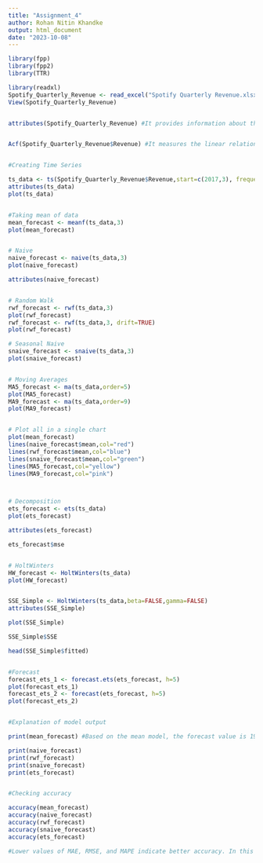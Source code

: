 ```yaml
---
title: "Assignment_4"
author: Rohan Nitin Khandke
output: html_document
date: "2023-10-08"
---
```


```r

library(fpp)
library(fpp2)
library(TTR)

library(readxl)
Spotify_Quarterly_Revenue <- read_excel("Spotify Quarterly Revenue.xlsx")
View(Spotify_Quarterly_Revenue)


attributes(Spotify_Quarterly_Revenue) #It provides information about the data frame's structure and characteristics


Acf(Spotify_Quarterly_Revenue$Revenue) #It measures the linear relationship between a time series and its lagged values


#Creating Time Series

ts_data <- ts(Spotify_Quarterly_Revenue$Revenue,start=c(2017,3), frequency=4)
attributes(ts_data)
plot(ts_data)


#Taking mean of data
mean_forecast <- meanf(ts_data,3)
plot(mean_forecast)


# Naive
naive_forecast <- naive(ts_data,3)
plot(naive_forecast)

attributes(naive_forecast)


# Random Walk
rwf_forecast <- rwf(ts_data,3)
plot(rwf_forecast)
rwf_forecast <- rwf(ts_data,3, drift=TRUE)
plot(rwf_forecast)

# Seasonal Naive
snaive_forecast <- snaive(ts_data,3)
plot(snaive_forecast)


# Moving Averages
MA5_forecast <- ma(ts_data,order=5)
plot(MA5_forecast)
MA9_forecast <- ma(ts_data,order=9)
plot(MA9_forecast)


# Plot all in a single chart
plot(mean_forecast)
lines(naive_forecast$mean,col="red")
lines(rwf_forecast$mean,col="blue")
lines(snaive_forecast$mean,col="green")
lines(MA5_forecast,col="yellow")
lines(MA9_forecast,col="pink")



# Decomposition
ets_forecast <- ets(ts_data)
plot(ets_forecast)

attributes(ets_forecast)

ets_forecast$mse


# HoltWinters
HW_forecast <- HoltWinters(ts_data)
plot(HW_forecast)


SSE_Simple <- HoltWinters(ts_data,beta=FALSE,gamma=FALSE)
attributes(SSE_Simple)

plot(SSE_Simple)

SSE_Simple$SSE

head(SSE_Simple$fitted)


#Forecast
forecast_ets_1 <- forecast.ets(ets_forecast, h=5)
plot(forecast_ets_1)
forecast_ets_2 <- forecast(ets_forecast, h=5)
plot(forecast_ets_2)


#Explanation of model output

print(mean_forecast) #Based on the mean model, the forecast value is 1949.2. However, there's uncertainty in it. 80% Confidence Interval shows that the value would be between 1023.805 & 2874.595 whereas 90% C.I shows that the value would be between 499.9142 & 3398.486.

print(naive_forecast)
print(rwf_forecast)
print(snaive_forecast)
print(ets_forecast)


#Checking accuracy

accuracy(mean_forecast)
accuracy(naive_forecast)
accuracy(rwf_forecast)
accuracy(snaive_forecast)
accuracy(ets_forecast)

#Lower values of MAE, RMSE, and MAPE indicate better accuracy. In this case, ETS model gives the most accurate prediction.

```